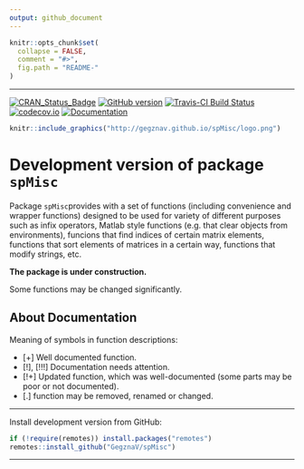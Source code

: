 ```yaml
---
output: github_document
---
```


<!-- person("MrFlick", role = "ctb") -->

<!-- README.md is generated from README.Rmd. Please edit that file -->
 
```r
knitr::opts_chunk$set(
  collapse = FALSE,
  comment = "#>",
  fig.path = "README-"
)
```


***

[![CRAN_Status_Badge](http://www.r-pkg.org/badges/version/spMisc)](https://cran.r-project.org/package=spMisc)
[![GitHub version](https://img.shields.io/badge/GitHub-v`r packageVersion("spMisc")`-brightgreen.svg)](https://github.com/GegznaV/spMisc)
[![Travis-CI Build Status](https://travis-ci.com/GegznaV/spMisc.png?branch=master)](https://travis-ci.com/GegznaV/spMisc)
[![codecov.io](https://codecov.io/github/GegznaV/spMisc/coverage.svg?branch=master)](https://codecov.io/github/GegznaV/spMisc?branch=master)
[![Documentation](https://img.shields.io/badge/Documentation-`r gsub('-', '--', Sys.Date())`-yellowgreen.svg)](/commits/master)



  
```r
knitr::include_graphics("http://gegznav.github.io/spMisc/logo.png")
```



Development version of package `spMisc` 
==========================================
Package `spMisc`provides with a set of functions (including convenience and 
wrapper functions)
designed to be used for variety of different purposes such as
infix operators, Matlab style functions (e.g. that clear objects
from environments), funcions that find indices of certain matrix
elements, functions that sort elements of matrices in a certain way,
functions that modify strings, etc. 

**The package is under construction.**

Some functions may be changed significantly.

About Documentation
--------------------

Meaning of symbols in function descriptions:

- [+] Well documented function.
- [!], [!!!] Documentation needs attention.
- [!+] Updated function, which was well-documented (some parts may be poor or not documented).
- [.] function may be removed, renamed or changed.


* * *


Install development version from GitHub:
```r
if (!require(remotes)) install.packages("remotes")
remotes::install_github("GegznaV/spMisc")
```


* * *

 <!-- <p align="right">  -->
 <!-- File updated on <b>`r Sys.Date()`</b> with version of package  <b>`r packageVersion("spMisc")`</b> -->
 <!-- </p>     -->


